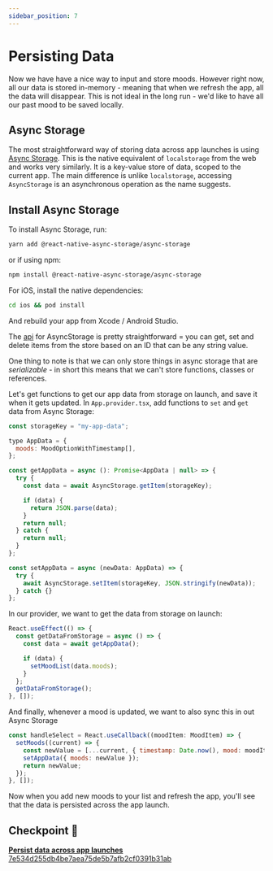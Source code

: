 ```yaml
---
sidebar_position: 7
---
```


# Persisting Data

Now we have have a nice way to input and store moods. However right now, all our data is stored in-memory - meaning that when we refresh the app, all the data will disappear. This is not ideal in the long run - we'd like to have all our past mood to be saved locally.

## Async Storage

The most straightforward way of storing data across app launches is using [Async Storage](https://github.com/react-native-async-storage/async-storage). This is the native equivalent of `localstorage` from the web and works very similarly. It is a key-value store of data, scoped to the current app. The main difference is unlike `localstorage`, accessing `AsyncStorage` is an asynchronous operation as the name suggests.

## Install Async Storage

To install Async Storage, run:

```sh
yarn add @react-native-async-storage/async-storage
```

or if using npm:

```sh
npm install @react-native-async-storage/async-storage
```

For iOS, install the native dependencies:

```sh
cd ios && pod install
```

And rebuild your app from Xcode / Android Studio.

The [api](https://react-native-async-storage.github.io/async-storage/docs/api) for AsyncStorage is pretty straightforward = you can get, set and delete items from the store based on an ID that can be any string value.

One thing to note is that we can only store things in async storage that are _serializable_ - in short this means that we can't store functions, classes or references.

Let's get functions to get our app data from storage on launch, and save it when it gets updated. In `App.provider.tsx`, add functions to `set` and `get` data from Async Storage:

```js
const storageKey = "my-app-data";

type AppData = {
  moods: MoodOptionWithTimestamp[],
};

const getAppData = async (): Promise<AppData | null> => {
  try {
    const data = await AsyncStorage.getItem(storageKey);

    if (data) {
      return JSON.parse(data);
    }
    return null;
  } catch {
    return null;
  }
};

const setAppData = async (newData: AppData) => {
  try {
    await AsyncStorage.setItem(storageKey, JSON.stringify(newData));
  } catch {}
};
```

In our provider, we want to get the data from storage on launch:

```js
React.useEffect(() => {
  const getDataFromStorage = async () => {
    const data = await getAppData();

    if (data) {
      setMoodList(data.moods);
    }
  };
  getDataFromStorage();
}, []);
```

And finally, whenever a mood is updated, we want to also sync this in out Async Storage

```js
const handleSelect = React.useCallback((moodItem: MoodItem) => {
  setMoods((current) => {
    const newValue = [...current, { timestamp: Date.now(), mood: moodItem }];
    setAppData({ moods: newValue });
    return newValue;
  });
}, []);
```

Now when you add new moods to your list and refresh the app, you'll see that the data is persisted across the app launch.

## Checkpoint 🔗

[**Persist data across app launches** 7e534d255db4be7aea75de5b7afb2cf0391b31ab](https://github.com/kadikraman/mood-tracker/commit/7e534d255db4be7aea75de5b7afb2cf0391b31ab)
